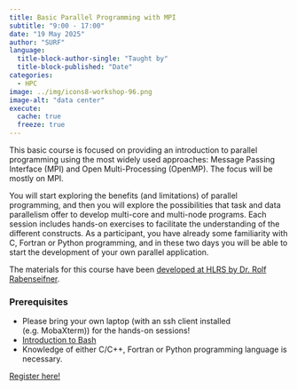 ```yaml
---
title: Basic Parallel Programming with MPI
subtitle: "9:00 - 17:00"
date: "19 May 2025"
author: "SURF"
language: 
  title-block-author-single: "Taught by"
  title-block-published: "Date"
categories:
  - HPC
image: ../img/icons8-workshop-96.png
image-alt: "data center"
execute: 
  cache: true
  freeze: true
---
```


This basic course is focused on providing an introduction to parallel programming using the most widely used approaches: Message Passing Interface (MPI) and Open Multi-Processing (OpenMP). The focus will be mostly on MPI.

You will start exploring the benefits (and limitations) of parallel programming, and then you will explore the possibilities that task and data parallelism offer to develop multi-core and multi-node programs. Each session includes hands-on exercises to facilitate the understanding of the different constructs. As a participant, you have already some familiarity with C, Fortran or Python programming, and in these two days you will be able to start the development of your own parallel application.

The materials for this course have been [developed at HLRS by Dr. Rolf Rabenseifner](https://web.archive.org/web/20241105054502/https://www.hlrs.de/training/self-study-materials/mpi-course-material).

### Prerequisites

- Please bring your own laptop (with an ssh client installed (e.g. MobaXterm)) for the hands-on sessions!
- [Introduction to Bash](./day-1.qmd)
- Knowledge of either C/C++, Fortran or Python programming language is necessary.

<a href="https://bookings.uu.nl/event/4346944" class="button">Register here!</a>
